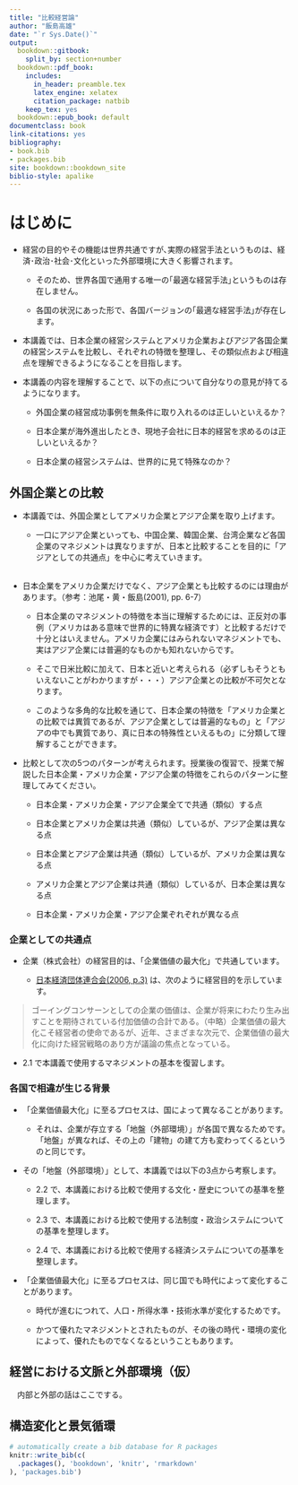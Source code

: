 ```yaml
--- 
title: "比較経営論"
author: "飯島高雄"
date: "`r Sys.Date()`"
output:
  bookdown::gitbook:
    split_by: section+number
  bookdown::pdf_book:
    includes:
      in_header: preamble.tex
      latex_engine: xelatex
      citation_package: natbib
    keep_tex: yes
  bookdown::epub_book: default
documentclass: book
link-citations: yes
bibliography:
- book.bib
- packages.bib
site: bookdown::bookdown_site
biblio-style: apalike
---
```


# はじめに

- 経営の目的やその機能は世界共通ですが､実際の経営手法というものは、経済･政治･社会･文化といった外部環境に大きく影響されます。

  - そのため、世界各国で通用する唯一の｢最適な経営手法｣というものは存在しません。
    
  - 各国の状況にあった形で、各国バージョンの｢最適な経営手法｣が存在します。    

- 本講義では、日本企業の経営システムとアメリカ企業およびアジア各国企業の経営システムを比較し、それぞれの特徴を整理し、その類似点および相違点を理解できるようになることを目指します。  

- 本講義の内容を理解することで、以下の点について自分なりの意見が持てるようになります。

  - 外国企業の経営成功事例を無条件に取り入れるのは正しいといえるか？
    
  - 日本企業が海外進出したとき、現地子会社に日本的経営を求めるのは正しいといえるか？
    
  - 日本企業の経営システムは、世界的に見て特殊なのか？  
    
## 外国企業との比較

- 本講義では、外国企業としてアメリカ企業とアジア企業を取り上げます。

  - 一口にアジア企業といっても、中国企業、韓国企業、台湾企業など各国企業のマネジメントは異なりますが、日本と比較することを目的に「アジアとしての共通点」を中心に考えていきます。    
<br>  

- 日本企業をアメリカ企業だけでなく、アジア企業とも比較するのには理由があります。（参考：池尾・黄・飯島(2001), pp. 6-7）  

  - 日本企業のマネジメントの特徴を本当に理解するためには、正反対の事例（アメリカはある意味で世界的に特異な経済です）と比較するだけで十分とはいえません。アメリカ企業にはみられないマネジメントでも、実はアジア企業には普遍的なものかも知れないからです。
    
  - そこで日米比較に加えて、日本と近いと考えられる（必ずしもそうともいえないことがわかりますが・・・）アジア企業との比較が不可欠となります。
    
  - このような多角的な比較を通じて、日本企業の特徴を「アメリカ企業との比較では異質であるが、アジア企業としては普遍的なもの」と「アジアの中でも異質であり、真に日本の特殊性といえるもの」に分類して理解することができます。

- 比較として次の5つのパターンが考えられます。授業後の復習で、授業で解説した日本企業・アメリカ企業・アジア企業の特徴をこれらのパターンに整理してみてください。

  - 日本企業・アメリカ企業・アジア企業全てで共通（類似）する点
    
  - 日本企業とアメリカ企業は共通（類似）しているが、アジア企業は異なる点
    
  - 日本企業とアジア企業は共通（類似）しているが、アメリカ企業は異なる点
    
  - アメリカ企業とアジア企業は共通（類似）しているが、日本企業は異なる点
    
  - 日本企業・アメリカ企業・アジア企業ぞれぞれが異なる点

### 企業としての共通点

- 企業（株式会社）の経営目的は、「企業価値の最大化」で共通しています。

  - [日本経済団体連合会(2006, p.3)](https://www.keidanren.or.jp/japanese/policy/2006/010/) は、次のように経営目的を示しています。

> ゴーイングコンサーンとしての企業の価値は、企業が将来にわたり生み出すことを期待されている付加価値の合計である。（中略）企業価値の最大化こそ経営者の使命であるが、近年、さまざまな次元で、企業価値の最大化に向けた経営戦略のあり方が議論の焦点となっている。

- 2.1 で本講義で使用するマネジメントの基本を復習します。

### 各国で相違が生じる背景

- 「企業価値最大化」に至るプロセスは、国によって異なることがあります。

  - それは、企業が存立する「地盤（外部環境）」が各国で異なるためです。「地盤」が異なれば、その上の「建物」の建て方も変わってくるというのと同じです。
<br>
- その「地盤（外部環境）」として、本講義では以下の3点から考察します。

  - 2.2 で、本講義における比較で使用する文化・歴史についての基準を整理します。
    
  - 2.3 で、本講義における比較で使用する法制度・政治システムについての基準を整理します。
    
  - 2.4 で、本講義における比較で使用する経済システムについての基準を整理します。
<br>
- 「企業価値最大化」に至るプロセスは、同じ国でも時代によって変化することがあります。

  - 時代が進むにつれて、人口・所得水準・技術水準が変化するためです。
  
  - かつて優れたマネジメントとされたものが、その後の時代・環境の変化によって、優れたものでなくなるということもあります。

## 経営における文脈と外部環境（仮） {#context}

　内部と外部の話はここでする。


## 構造変化と景気循環 {#change}



```r
# automatically create a bib database for R packages
knitr::write_bib(c(
  .packages(), 'bookdown', 'knitr', 'rmarkdown'
), 'packages.bib')
```
